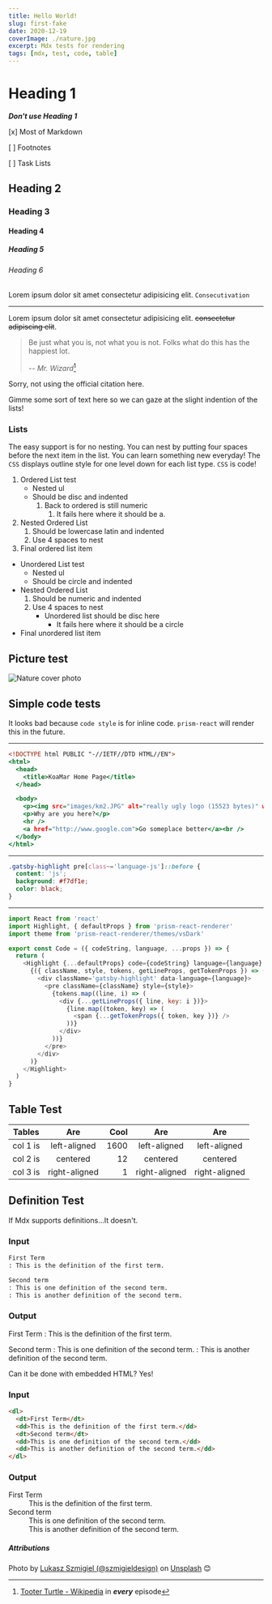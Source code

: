 ```yaml
---
title: Hello World!
slug: first-fake
date: 2020-12-19
coverImage: ./nature.jpg
excerpt: Mdx tests for rendering
tags: [mdx, test, code, table]
---
```


# Heading 1

**_Don't use Heading 1_**

[x] Most of Markdown

[ ] Footnotes

[ ] Task Lists

## Heading 2

### Heading 3

#### Heading 4

##### Heading 5

###### Heading 6

Lorem ipsum dolor sit amet consectetur adipisicing elit. `Consecutivation`

---

Lorem ipsum dolor sit amet consectetur adipisicing elit. ~~consectetur adipiscing elit~~.

> Be just what you is, not what you is not. Folks what do this has the happiest lot.
>
> -- <cite>Mr. Wizard</cite>[^1]

Sorry, not using the official citation here.

[^1]: [Tooter Turtle - Wikipedia](https://en.wikipedia.org/wiki/Tooter_Turtle) in **_every_** episode

Gimme some sort of text here so we can gaze at the slight indention of the lists!

### Lists

The easy support is for no nesting. You can nest by putting four spaces before the next item in the list. You can learn something new everyday! The `CSS` displays outline style for one level down for each list type. `CSS` is code!

1. Ordered List test
   - Nested ul
   - Should be disc and indented
     1. Back to ordered is still numeric
        1. It fails here where it should be a.
2. Nested Ordered List
   1. Should be lowercase latin and indented
   2. Use 4 spaces to nest
3. Final ordered list item

- Unordered List test
  - Nested ul
  - Should be circle and indented
- Nested Ordered List
  1. Should be numeric and indented
  2. Use 4 spaces to nest
     - Unordered list should be disc here
       - It fails here where it should be a circle
- Final unordered list item

## Picture test

![Nature cover photo](./nature.jpg)

## Simple code tests

It looks bad because `code style` is for inline code. `prism-react` will render this in the future.

---

```html:title=/default.html
<!DOCTYPE html PUBLIC "-//IETF//DTD HTML//EN">
<html>
  <head>
    <title>KoaMar Home Page</title>
  </head>

  <body>
    <p><img src="images/km2.JPG" alt="really ugly logo (15523 bytes)" width="269" height="59" /></p>
    <p>Why are you here?</p>
    <hr />
    <a href="http://www.google.com">Go someplace better</a><br />
  </body>
</html>
```

---

```css
.gatsby-highlight pre[class~='language-js']::before {
  content: 'js';
  background: #f7df1e;
  color: black;
}
```

---

```js:title=src/components/Highlight.js
import React from 'react'
import Highlight, { defaultProps } from 'prism-react-renderer'
import theme from 'prism-react-renderer/themes/vsDark'

export const Code = ({ codeString, language, ...props }) => {
  return (
    <Highlight {...defaultProps} code={codeString} language={language} theme={theme}>
      {({ className, style, tokens, getLineProps, getTokenProps }) => (
        <div className='gatsby-highlight' data-language={language}>
          <pre className={className} style={style}>
            {tokens.map((line, i) => (
              <div {...getLineProps({ line, key: i })}>
                {line.map((token, key) => (
                  <span {...getTokenProps({ token, key })} />
                ))}
              </div>
            ))}
          </pre>
        </div>
      )}
    </Highlight>
  )
}
```

## Table Test

| Tables   |      Are      | Cool |      Are      |      Are      |
| -------- | :-----------: | ---: | :-----------: | :-----------: |
| col 1 is | left-aligned  | 1600 | left-aligned  | left-aligned  |
| col 2 is |   centered    |   12 |   centered    |   centered    |
| col 3 is | right-aligned |    1 | right-aligned | right-aligned |

## Definition Test

If Mdx supports definitions...It doesn't.

### Input

```md
First Term
: This is the definition of the first term.

Second term
: This is one definition of the second term.
: This is another definition of the second term.
```

### Output

First Term
: This is the definition of the first term.

Second term
: This is one definition of the second term.
: This is another definition of the second term.

Can it be done with embedded HTML? Yes!

### Input

```html
<dl>
  <dt>First Term</dt>
  <dd>This is the definition of the first term.</dd>
  <dt>Second term</dt>
  <dd>This is one definition of the second term.</dd>
  <dd>This is another definition of the second term.</dd>
</dl>
```

### Output

<dl>
  <dt>First Term</dt>
  <dd>This is the definition of the first term.</dd>
  <dt>Second term</dt>
  <dd>This is one definition of the second term.</dd>
  <dd>This is another definition of the second term.</dd>
</dl>

##### Attributions

Photo by [Lukasz Szmigiel (@szmigieldesign)](https://unsplash.com/@szmigieldesign?utm_source=unsplash&utm_medium=referral&utm_content=creditCopyText)
on [Unsplash](https://unsplash.com/s/photos/nature?utm_source=unsplash&utm_medium=referral&utm_content=creditCopyText") 😊
